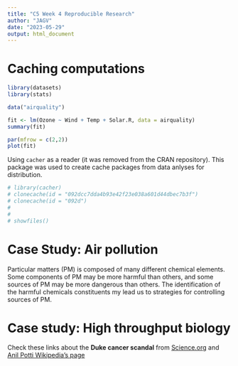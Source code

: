 ---
title: "C5 Week 4 Reproducible Research"
author: "JAGV"
date: "2023-05-29"
output: html_document
---

# Caching computations

```{r}
library(datasets)
library(stats)

data("airquality")

fit <- lm(Ozone ~ Wind + Temp + Solar.R, data = airquality)
summary(fit)

par(mfrow = c(2,2))
plot(fit)
```
Using `cacher` as a reader (it was removed from the CRAN repository). This package was used to create cache packages from data anlyses for distribution.

```{r}
# library(cacher)
# clonecache(id = "092dcc7dda4b93e42f23e038a601d44dbec7b3f")
# clonecache(id = "092d")
# 
# 
# showfiles()
```

# Case Study: Air pollution

Particular matters (PM) is composed of many different chemical elements. Some components of PM may be more harmful than others, and some sources of PM may be more dangerous than others. The identification of the harmful chemicals constituents my lead us to strategies for controlling sources of PM.

# Case study: High throughput biology

Check these links about the **Duke cancer scandal** from  [Science.org](https://www.science.org/content/blog-post/duke-potti-scandal-inside) and [Anil Potti Wikipedia's page](https://en.wikipedia.org/wiki/Anil_Potti)


























